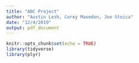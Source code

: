 ```yaml
---
title: "ABC Project"
author: "Austin Lesh, Corey Maxedon, Joe Stoica"
date: "12/4/2019"
output: pdf_document
---
```


```r
knitr::opts_chunk$set(echo = TRUE)
library(tidyverse)
library(plyr)
```


